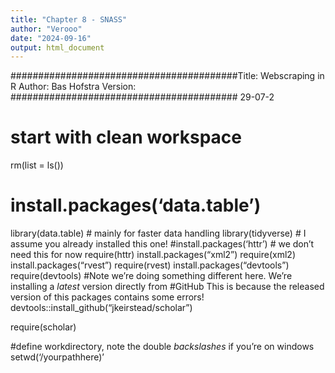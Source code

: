 ```yaml
---
title: "Chapter 8 - SNASS"
author: "Verooo"
date: "2024-09-16"
output: html_document
---
```

#########################################Title: Webscraping in R Author: Bas Hofstra Version:
######################################### 29-07-2

# start with clean workspace
rm(list = ls())

# install.packages('data.table')
library(data.table)  # mainly for faster data handling
library(tidyverse)  # I assume you already installed this one!
#install.packages('httr') # we don't need this for now require(httr)
install.packages("xml2")
require(xml2)
install.packages("rvest")
require(rvest)
install.packages("devtools")
require(devtools)
#Note we're doing something different here. We're installing a *latest* version directly from
#GitHub This is because the released version of this packages contains some errors!
devtools::install_github("jkeirstead/scholar")

require(scholar)

#define workdirectory, note the double *backslashes* if you're on windows setwd('/yourpathhere)'